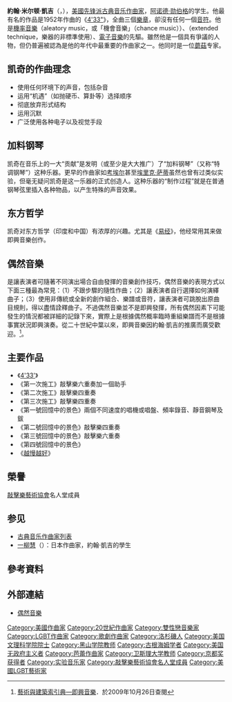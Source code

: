 {{Multiple issues|
{{Expand language|en|time=2021-11-17}}
{{Refimprove|time=2021-08-27T06:48:33+00:00}}
}}
{{noteTA
|T=zh-cn:约翰·凯奇;zh-tw:約翰·凱吉;zh-hk:約翰·基治;
|2=zh-cn:凯奇;zh-tw:凱吉;zh-hk:約翰·基治
|3=zh-cn:勋伯格;zh-tw:荀白克;zh-hk:荀白克;
}}

{{Infobox classical
| 中文名 = 约翰·凯奇
| 画像 = John Cage (1988).jpg
| 附注 =1988年的凯奇
| 原文名 = John Milton Cage Jr.
| 国别 = {{USA}}
| 出生日期 = 1912年9月5日
| 出生地 = {{USA-1912}}[[加利福尼亞州|加利福尼亞州]][[洛杉矶|洛杉矶]]
| 逝世日期 = {{death date and age|1992|8|12|1912|9|5}}
| 逝世地 = {{USA}}[[纽约|纽约]]
| 所属时期 = 20世纪
| 所属乐派 =
| 擅长作品类型 = 各种体裁的实验音乐，加料钢琴曲
| 代表作 = 管弦乐《黄道图》，实验音乐《臆想的景色》（多部），打击乐曲《金属结构》（多部），无声音乐《4'33"》
| 师从 = [[考埃尔|考埃尔]]，[[阿诺德·勋伯格|阿诺德·勋伯格]]
| 学生 =
| 官方网站 =
| 签名 = File:Cage signature.svg
}}

'''約翰·米尔顿·凱吉'''（{{lang-en|'''John Milton Cage Jr.'''}}，{{bd|1912年|9月5日|1992年|8月12日|}}），[[美國|美國]][[先锋派|先锋派]][[古典音乐|古典音乐]][[作曲家|作曲家]]，[[阿诺德·勋伯格|阿诺德·勋伯格]]的学生。他最有名的作品是1952年作曲的《[[4'33"|4'33"]]》，全曲三個[[樂章|樂章]]，卻沒有任何一個[[音符|音符]]。他是[[機率音樂|機率音樂]]（aleatory music，或「機會音樂」（chance music））、{{link-en|延伸技巧|extended technique}}（extended technique，樂器的非標準使用）、[[電子音樂|電子音樂]]的先驅。雖然他是一個具有爭議的人物，但仍普遍被認為是他的年代中最重要的作曲家之一。他同时是一位[[蘑菇|蘑菇]]专家。

== 凯奇的作曲理念 ==
*使用任何环境下的声音，包括杂音
*运用“机遇”（如抛硬币、算卦等）选择顺序
*彻底放弃形式结构
*运用沉默
*广泛使用各种电子以及视觉手段

== 加料钢琴 ==
凯奇在音乐上的一大“贡献”是发明（或至少是大大推广）了“加料钢琴”（又称“特调钢琴”）这种乐器。更早的作曲家如[[考埃尔|考埃尔]]甚至[[埃里克·萨蒂|埃里克·萨蒂]]虽然也曾有过类似实验，但毫无疑问凯奇是这一乐器的正式创造人。这种乐器的“制作过程”就是在普通钢琴弦里插入各种物品，以产生特殊的声音效果。

== 东方哲学 ==
凯奇对东方哲学（印度和中国）有浓厚的兴趣。尤其是《[[易经|易经]]》，他经常用其来做即興音樂创作。

==偶然音樂==
是讓表演者可隨著不同演出場合自由發揮的音樂創作技巧，偶然音樂的表現方式以下面三種最為常見：（1）不跟步驟的隨性作曲；（2）讓表演者自行選擇如何演繹曲子；（3）使用非傳統或全新的創作組合、樂譜或音符，讓表演者可跳脫出原曲目規則，得以盡情詮釋曲子。不過偶然音樂並不是即興發揮，所有偶然因素下可能發生的情況都被詳細的記錄下來，實際上是根據偶然概率臨時重組樂譜而不是根據事實狀況即興演奏。從二十世紀中葉以來，即興音樂因約翰·凱吉的推廣而廣受歡迎。<ref>[http://aat.teldap.tw/qid.php?300264879 藝術與建築索引典—即興音樂]{{dead link|date=2018年4月 |bot=InternetArchiveBot |fix-attempted=yes }}．於2009年10月26日查閱</ref>。

== 主要作品 ==

* 《[[4分33秒|4'33']]》
* 《第一次施工》敲擊樂六重奏加一個助手
* 《第二次施工》敲擊樂四重奏
* 《第三次施工》敲擊樂四重奏
* 《第一號回憶中的景色》兩個不同速度的唱機或唱盤、頻率錄音、靜音鋼琴及鈸
* 《第二號回憶中的景色》敲擊樂四重奏
* 《第三號回憶中的景色》敲擊樂六重奏
* 《第四號回憶中的景色》
* 《[[越慢越好|越慢越好]]》

== 榮譽 ==
[[敲擊樂藝術協會|敲擊樂藝術協會]]名人堂成員

== 参见 ==
* [[古典音乐作曲家列表|古典音乐作曲家列表]]
* [[一柳慧|一柳慧]]（{{lang|ja|一柳 慧}}）：日本作曲家，約翰·凱吉的學生

==參考資料==
{{reflist}}

== 外部連結 ==
*[https://web.archive.org/web/20071217095045/http://giants.myweb.hinet.net/julie/212.html 偶然音樂]

{{古典音乐作曲家}}
{{京都奖获得者|arts-philosophy}}
{{Authority control}}
{{DEFAULTSORT:Cage, John}}
[[Category:美國作曲家|Category:美國作曲家]]
[[Category:20世紀作曲家|Category:20世紀作曲家]]
[[Category:雙性戀音樂家|Category:雙性戀音樂家]]
[[Category:LGBT作曲家|Category:LGBT作曲家]]
[[Category:歌劇作曲家|Category:歌劇作曲家]]
[[Category:洛杉磯人|Category:洛杉磯人]]
[[Category:美国文理科学院院士|Category:美国文理科学院院士]]
[[Category:黑山学院教师|Category:黑山学院教师]]
[[Category:古根海姆学者|Category:古根海姆学者]]
[[Category:美国无政府主义者|Category:美国无政府主义者]]
[[Category:芭蕾作曲家|Category:芭蕾作曲家]]
[[Category:卫斯理大学教师|Category:卫斯理大学教师]]
[[Category:京都奖获得者|Category:京都奖获得者]]
[[Category:实验音乐家|Category:实验音乐家]]
[[Category:敲擊樂藝術協會名人堂成員|Category:敲擊樂藝術協會名人堂成員]]
[[Category:美國LGBT藝術家|Category:美國LGBT藝術家]]